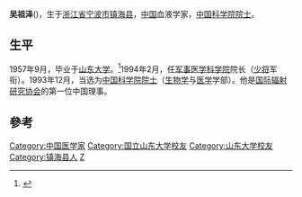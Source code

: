 {{Infobox_Person
| name = 吴祖泽
|image= 
|box_width= 
|occupation= 
| period = 
|birth_name=
| other_names =
| Sex =男
|birth_date= {{birth date and age|1935|10|19}}
|birth_place= [[浙江省|浙江省]][[宁波市|宁波市]][[镇海区_(宁波市)|镇海县]]
|death_date= 
|death_place= 
| nationality ={{PRC}}
| residence =
| party =
| religion =
| spouse = 
| relatives = 
|education= 
| past = 
{{Infobox_People_CAS
|学部=生命科学和医学学部
|专业=血液学
|当选年=1993年
}}
| work =
|awards=
}}

'''吴祖泽'''({{bd|1935年|10月19日|catIdx=W吴}})，生于[[浙江省|浙江省]][[宁波市|宁波市]][[镇海区_(宁波市)|镇海县]]，[[中国|中国]]血液学家，[[中国科学院|中国科学院]][[院士|院士]]。

==生平==
1957年9月，毕业于[[山东大学|山东大学]]。<ref>{{Cite web|url=http://sourcedb.cas.cn/sourcedb_ad_cas/zw2/ysxx/smkxhyxxb/200906/t20090624_1803099.html|title=中国科学院院士信息-吴祖泽|publisher=中科院|deadurl=yes|archiveurl=https://web.archive.org/web/20131002174122/http://sourcedb.cas.cn/sourcedb_ad_cas/zw2/ysxx/smkxhyxxb/200906/t20090624_1803099.html|archivedate=2013-10-02|accessdate=2013-09-07}}</ref>1994年2月，任[[军事医学科学院|军事医学科学院]]院长（[[少将|少将]]军衔）。1993年12月，当选为[[中国科学院院士|中国科学院院士]]（[[生物学|生物学]]与[[医学|医学]]学部）。他是[[国际辐射研究协会|国际辐射研究协会]]的第一位中国理事。

==參考==
{{reflist}}

{{中国科学院生命科学和医学学部院士}}
{{Authority control}}
{{DEFAULTSORT:W}}
[[Category:中国医学家|Category:中国医学家]]
[[Category:国立山东大学校友|Category:国立山东大学校友]]
[[Category:山东大学校友|Category:山东大学校友]]
[[Category:镇海县人|Category:镇海县人]]
[[Category:吴姓|Z]]